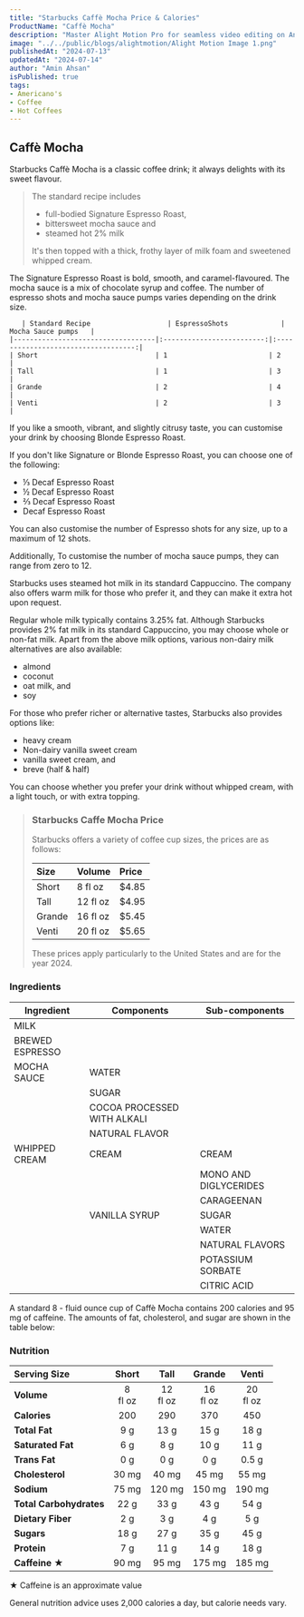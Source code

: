 ```yaml
---
title: "Starbucks Caffè Mocha Price & Calories"
ProductName: "Caffè Mocha" 
description: "Master Alight Motion Pro for seamless video editing on Android, iOS, and Tablets with our ultimate guide, unlocking advanced features and elevating your skills in 2024!"
image: "../../public/blogs/alightmotion/Alight Motion Image 1.png"
publishedAt: "2024-07-13"
updatedAt: "2024-07-14"
author: "Amin Ahsan"
isPublished: true
tags:
- Americano's
- Coffee
- Hot Coffees   
---
```


 
## Caffè Mocha

Starbucks Caffè Mocha is a classic coffee drink; it always delights with its sweet flavour.

> The standard recipe includes
> - full-bodied Signature Espresso Roast,
> - bittersweet mocha sauce and
> - steamed hot 2% milk
>
> It's then topped with a thick, frothy layer of milk foam and sweetened whipped cream.

The Signature Espresso Roast is bold, smooth, and caramel-flavoured. The mocha sauce is a mix of chocolate syrup and coffee. The number of espresso shots and mocha sauce pumps varies depending on the drink size.

       | Standard Recipe                   | EspressoShots             | Mocha Sauce pumps   |
    |-----------------------------------|:-------------------------:|:-----------------------------------:| 
    | Short                             | 1                         | 2                                   |
    | Tall                              | 1                         | 3                                   |
    | Grande                            | 2                         | 4                                   |
    | Venti                             | 2                         | 3                                   |

If you like a smooth, vibrant, and slightly citrusy taste, you can customise your drink by choosing Blonde Espresso Roast.

If you don't like Signature or Blonde Espresso Roast, you can choose one of the following:

- ⅓ Decaf Espresso Roast
- ½ Decaf Espresso Roast
- ⅔ Decaf Espresso Roast
- Decaf Espresso Roast

You can also customise the number of Espresso shots for any size, up to a maximum of 12 shots.

Additionally, To customise the number of mocha sauce pumps, they can range from zero to 12.

Starbucks uses steamed hot milk in its standard Cappuccino. The company also offers warm milk for those who prefer it, and they can make it extra hot upon request.

Regular whole milk typically contains 3.25% fat. Although Starbucks provides 2% fat milk in its standard Cappuccino, you may choose whole or non-fat milk.
Apart from the above milk options, various non-dairy milk alternatives are also available:

- almond
- coconut
- oat milk, and
- soy

For those who prefer richer or alternative tastes, Starbucks also provides options like:

- heavy cream
- Non-dairy vanilla sweet cream
- vanilla sweet cream, and
- breve (half & half)

You can choose whether you prefer your drink without whipped cream, with a light touch, or with extra topping.

> ### Starbucks Caffe Mocha Price
>
> Starbucks offers a variety of coffee cup sizes, the prices are as follows:
>
> | Size    |   Volume     | Price |
> |:--------|:-------------|:------|
> | Short   | 8 fl oz      | $4.85 |
> | Tall    | 12 fl oz     | $4.95 |
> | Grande  | 16 fl oz     | $5.45 |
> | Venti   | 20 fl oz     | $5.65 |
>
> These prices apply particularly to the United States and are for the year 2024.

### Ingredients
| Ingredient              | Components                         | Sub-components  |
|-------------------------|------------------------------------|-----------------|
| MILK                    |                                    |                 |
| BREWED ESPRESSO         |                                    |                 |
| MOCHA SAUCE             | WATER                              |                 |
|                         | SUGAR                              |                 |
|                         | COCOA PROCESSED WITH ALKALI        |                 |
|                         | NATURAL FLAVOR                     |                 |
| WHIPPED CREAM           | CREAM                              | CREAM           |
|                         |                                    | MONO AND DIGLYCERIDES |
|                         |                                    | CARAGEENAN |
|                         | VANILLA SYRUP                      | SUGAR                 |
|                         |                                    | WATER |
|                         |                                    | NATURAL FLAVORS |
|                         |                                    | POTASSIUM SORBATE |
|                         |                                    | CITRIC ACID |

 A standard 8 - fluid ounce cup of Caffè Mocha contains 200 calories and 95 mg of caffeine. The amounts of fat, cholesterol, and sugar are shown in the table below:

### Nutrition
|  Serving Size            | Short           | Tall       | Grande     | Venti       |
|:-------------------------|:--------------:|:------------:|:----------:|:-----------:|
| **Volume**               | 8 <br/> fl oz| 12 <br/> fl oz| 16 <br/> fl oz | 20 <br/> fl oz| 
| **Calories**             | 200              | 290           | 370         | 450          |
| **Total Fat**            | 9 g            | 13 g          | 15 g        | 18 g         |
| **Saturated Fat**        | 6 g            | 8 g          | 10 g        | 11 g         |
| **Trans Fat**            | 0 g            | 0 g          | 0 g        | 0.5 g         |
| **Cholesterol**          | 30 mg           | 40 mg         | 45 mg       | 55 mg        |
| **Sodium**               | 75 mg           | 120 mg         | 150 mg       | 190 mg       | 
| **Total Carbohydrates**  | 22 g            | 33 g          | 43 g        | 54 g         |
| **Dietary Fiber**        | 2 g            | 3 g          | 4 g        | 5 g         |
| **Sugars**               | 18 g            | 27 g          | 35 g        | 45 g         |
| **Protein**              | 7 g            | 11 g          | 14 g        | 18   g         |
| **Caffeine ★**          | 90 mg          | 95 mg       | 175 mg     | 185 mg      |

★ Caffeine is an approximate value

General nutrition advice uses 2,000 calories a day, but calorie needs vary.